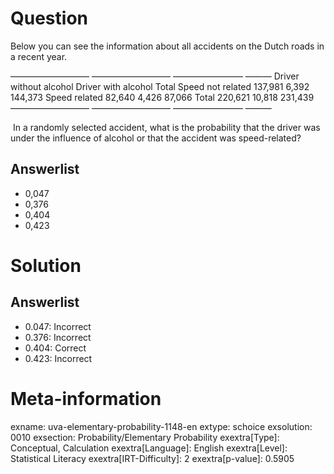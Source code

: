 Question
========

Below you can see the information about all accidents on the Dutch roads in a recent year. \

  --------------------------- --------------------------- ------------------------ --------- Driver without alcohol Driver with alcohol Total Speed not related 137,981 6,392 144,373 Speed related 82,640 4,426 87,066 Total 220,621 10,818 231,439 --------------------------- --------------------------- ------------------------ ---------

\ In a randomly selected accident, what is the probability that the driver was under the influence of alcohol or that the accident was speed-related?

Answerlist
----------

* 0,047
* 0,376
* 0,404
* 0,423

Solution
========

Answerlist
----------

* 0.047: Incorrect
* 0.376: Incorrect
* 0.404: Correct
* 0.423: Incorrect

Meta-information
================
exname: uva-elementary-probability-1148-en
extype: schoice
exsolution: 0010
exsection: Probability/Elementary Probability
exextra[Type]: Conceptual, Calculation
exextra[Language]: English
exextra[Level]: Statistical Literacy
exextra[IRT-Difficulty]: 2
exextra[p-value]: 0.5905
